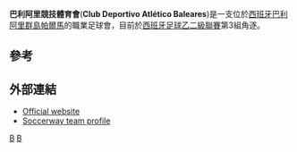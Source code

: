 {{Infobox football club
|clubname = 巴利阿里競技體育會
|image = <!-- 檔案不存在 [[File:AtleticoBaleares.png|135px]] ，可從英文維基百科取得 -->
|fullname = Club Deportivo Atlético Baleares
|nickname = ''Balearicos''
|founded = {{Start date and age|1920|df=yes}}
|ground = [[西班牙|西班牙]][[巴利阿里群島|巴利阿里群島]][[帕爾馬_(西班牙)|帕爾馬]][[Camp_de_futbol_"Son_Malferit"|Camp de futbol "Son Malferit"]]
|capacity = 1.200
|chairman = Ingo Volckmann
|manager = [[Christian_Ziege|Christian Ziege]]<ref>Sueddeutsche.de [http://www.sueddeutsche.de/muenchen/sport/fussballtrainer-ziege-balearen-hoch-1.2764592]</ref>
|league = [[西班牙足球乙二級聯賽|西班牙足球乙二級聯賽]]第3組
|season = 2015–16
|position = [[西班牙足球乙二級聯賽|西班牙足球乙二級聯賽]]第3組, '''9'''
|website = http://www.cdatb.com/
|kit_alt1 = Jersey with white and blue stripes, white shorts and blue socks
|pattern_la1 = _white_stripes|pattern_b1 = _whitestripes|pattern_ra1 = _white_stripes|leftarm1 = 0000CC|body1 = 0000CC|rightarm1 = 0000CC|shorts1 = FFFFFF|socks1 = 0000CC|pattern_la2 = |pattern_b2 = _greyblue_sleeve_seams|pattern_ra2 = |leftarm2 = FEE401|body2 = FEE401|rightarm2 = FEE401|shorts2 = FEE401|socks2 = FEE401|pattern_la3 = |pattern_b3 =_unknown |pattern_ra3 = |leftarm3 = FFFFFF|body3 = FFFFFF|rightarm3 = FFFFFF|shorts3 = FFFFFF|socks3 = FFFFFF
|current = 2015–16 CD Atlético Baleares season
}}
'''巴利阿里競技體育會'''('''Club Deportivo Atlético Baleares''')是一支位於[[西班牙|西班牙]][[巴利阿里群島|巴利阿里群島]][[帕爾馬_(西班牙)|帕爾馬]]的職業足球會，目前於[[西班牙足球乙二級聯賽|西班牙足球乙二級聯賽]]第3組角逐。

==參考==
{{Reflist}}

==外部連結==
*[https://web.archive.org/web/20170816014433/http://www.cdatb.com/ Official website] {{ca icon}} {{es icon}}
*[http://es.soccerway.com/teams/spain/club-deportivo-atletico-baleares/9725/ Soccerway team profile] {{Wayback|url=http://es.soccerway.com/teams/spain/club-deportivo-atletico-baleares/9725/ |date=20191214032009 }} {{es icon}}

[[Category:1920年建立的足球俱樂部|B]]
[[Category:西班牙足球俱樂部|B]]